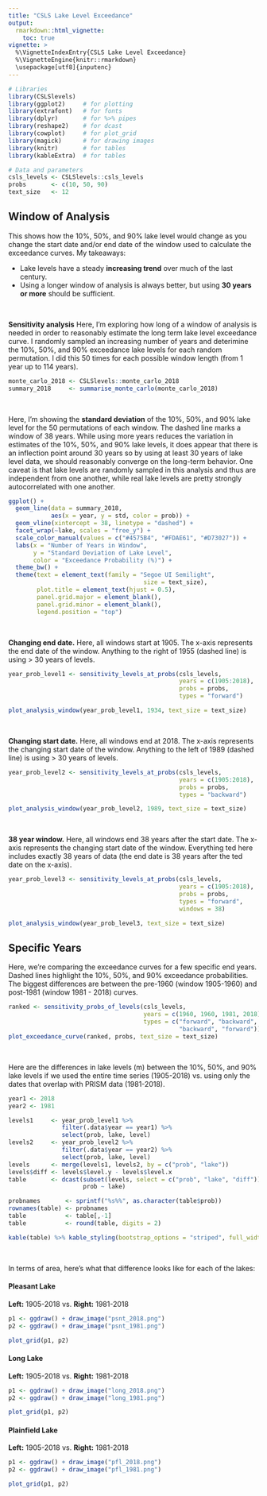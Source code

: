 ```yaml
---
title: "CSLS Lake Level Exceedance"
output: 
  rmarkdown::html_vignette:
    toc: true
vignette: >
  %\VignetteIndexEntry{CSLS Lake Level Exceedance}
  %\VignetteEngine{knitr::rmarkdown}
  \usepackage[utf8]{inputenc}
---
```


```r
# Libraries
library(CSLSlevels)
library(ggplot2)     # for plotting
library(extrafont)   # for fonts
library(dplyr)       # for %>% pipes
library(reshape2)    # for dcast
library(cowplot)     # for plot_grid
library(magick)      # for drawing images
library(knitr)       # for tables
library(kableExtra)  # for tables

# Data and parameters
csls_levels <- CSLSlevels::csls_levels
probs       <- c(10, 50, 90)
text_size   <- 12
```

## Window of Analysis

This shows how the 10%, 50%, and 90% lake level would change as you change the
start date and/or end date of the window used to calculate the exceedance
curves. My takeaways:

* Lake levels have a steady **increasing trend** over much of the last century.
* Using a longer window of analysis is always better, but using **30 years or more**
should be sufficient.

<br>

**Sensitivity analysis** Here, I'm exploring how long of a window of
analysis is needed in order to reasonably estimate the long term lake level
exceedance curve. I randomly sampled an increasing number of years and
deterimine the 10%, 50%, and 90% exceedance lake levels for each random
permutation. I did this 50 times for each possible window length (from 1 year up to 114
years).

```r
monte_carlo_2018 <- CSLSlevels::monte_carlo_2018
summary_2018     <- summarise_monte_carlo(monte_carlo_2018)
```

<br>

Here, I'm showing the **standard deviation** of the 10%, 50%, and 90% lake level
for the 50 permutations of each window. The dashed line marks a window of 38
years. While using more years reduces the variation in estimates of the 10%,
50%, and 90% lake levels, it does appear that there is an inflection point
around 30 years so by using at least 30 years of lake level data,
we should reasonably converge on the long-term behavior. One caveat is that lake
levels are randomly sampled in this analysis and thus are independent from one
another, while real lake levels are pretty strongly autocorrelated with one
another.

```r
ggplot() +
  geom_line(data = summary_2018,
            aes(x = year, y = std, color = prob)) +
  geom_vline(xintercept = 38, linetype = "dashed") +
  facet_wrap(~lake, scales = "free_y") +
  scale_color_manual(values = c("#4575B4", "#FDAE61", "#D73027")) +
  labs(x = "Number of Years in Window",
       y = "Standard Deviation of Lake Level",
       color = "Exceedance Probability (%)") +
  theme_bw() +
  theme(text = element_text(family = "Segoe UI Semilight",
                                      size = text_size),
        plot.title = element_text(hjust = 0.5),
        panel.grid.major = element_blank(),
        panel.grid.minor = element_blank(),
        legend.position = "top")
```

<br>

**Changing end date.** Here, all windows start at 1905. The x-axis represents
the end date of the window. Anything to the right of 1955 (dashed line) is using
> 30 years of levels.

```r
year_prob_level1 <- sensitivity_levels_at_probs(csls_levels, 
                                                years = c(1905:2018), 
                                                probs = probs,
                                                types = "forward")

plot_analysis_window(year_prob_level1, 1934, text_size = text_size)
```

<br> 

**Changing start date.** Here, all windows end at 2018. The x-axis represents
the changing start date of the window. Anything to the left of 1989 (dashed
line) is using > 30 years of levels.

```r
year_prob_level2 <- sensitivity_levels_at_probs(csls_levels, 
                                                years = c(1905:2018), 
                                                probs = probs,
                                                types = "backward")

plot_analysis_window(year_prob_level2, 1989, text_size = text_size)
```

<br> 

**38 year window.** Here, all windows end 38 years after the start date. The
x-axis represents the changing start date of the window. Everything ted here
includes exactly 38 years of data (the end date is 38 years after the ted
date on the x-axis).

```r
year_prob_level3 <- sensitivity_levels_at_probs(csls_levels, 
                                                years = c(1905:2018), 
                                                probs = probs,
                                                types = "forward", 
                                                windows = 38)

plot_analysis_window(year_prob_level3, text_size = text_size)
```

## Specific Years

Here, we're comparing the exceedance curves for a few specific end years. Dashed
lines highlight the 10%, 50%, and 90% exceedance probabilities. The biggest
differences are between the pre-1960 (window 1905-1960) and post-1981 (window 1981 - 2018) curves.

```r
ranked <- sensitivity_probs_of_levels(csls_levels, 
                                      years = c(1960, 1960, 1981, 2018), 
                                      types = c("forward", "backward",
                                                "backward", "forward"))
plot_exceedance_curve(ranked, probs, text_size = text_size)
```

<br>

Here are the differences in lake levels (m) between the 10%, 50%, and 90% lake
levels if we used the entire time series (1905-2018) vs. using only the dates 
that overlap with PRISM data (1981-2018).

```r
year1 <- 2018
year2 <- 1981

levels1     <- year_prob_level1 %>%
               filter(.data$year == year1) %>%
               select(prob, lake, level)
levels2     <- year_prob_level2 %>%
               filter(.data$year == year2) %>%
               select(prob, lake, level)
levels      <- merge(levels1, levels2, by = c("prob", "lake"))
levels$diff <- levels$level.y - levels$level.x
table       <- dcast(subset(levels, select = c("prob", "lake", "diff")), 
                     prob ~ lake)

probnames       <- sprintf("%s%%", as.character(table$prob))
rownames(table) <- probnames
table           <- table[,-1]
table           <- round(table, digits = 2)

kable(table) %>% kable_styling(bootstrap_options = "striped", full_width = F)
```

<br>

In terms of area, here's what that difference looks like for each of the lakes:

#### Pleasant Lake 
**Left:** 1905-2018 vs. **Right:** 1981-2018
```r
p1 <- ggdraw() + draw_image("psnt_2018.png")
p2 <- ggdraw() + draw_image("psnt_1981.png")

plot_grid(p1, p2)
```

#### Long Lake 
**Left:** 1905-2018 vs. **Right:** 1981-2018
```r
p1 <- ggdraw() + draw_image("long_2018.png")
p2 <- ggdraw() + draw_image("long_1981.png")

plot_grid(p1, p2)
```

#### Plainfield Lake 
**Left:** 1905-2018 vs. **Right:** 1981-2018
```r
p1 <- ggdraw() + draw_image("pfl_2018.png")
p2 <- ggdraw() + draw_image("pfl_1981.png")

plot_grid(p1, p2)
```

